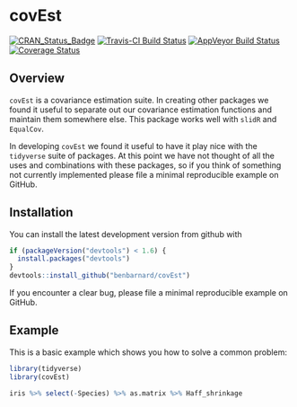 # covEst

[![CRAN_Status_Badge](http://www.r-pkg.org/badges/version/covEst)](https://cran.r-project.org/package=covEst)
[![Travis-CI Build Status](https://travis-ci.org/BenBarnard/covEst.svg?branch=master)](https://travis-ci.org/BenBarnard/covEst)
[![AppVeyor Build Status](https://ci.appveyor.com/api/projects/status/github/BenBarnard/covEst?branch=master&svg=true)](https://ci.appveyor.com/project/BenBarnard/covEst)
[![Coverage Status](https://img.shields.io/codecov/c/github/BenBarnard/covEst/master.svg)](https://codecov.io/github/BenBarnard/covEst?branch=master)

## Overview

`covEst` is a covariance estimation suite. In creating other packages we found it useful to separate out our covariance estimation functions and maintain them somewhere else. This package works well with `slidR` and `EqualCov`.

In developing `covEst` we found it useful to have it play nice with the `tidyverse` suite of packages. At this point we have not thought of all the uses and combinations with these packages, so if you think of something not currently implemented please file a minimal reproducible example on GitHub.

## Installation

You can install the latest development version from github with

```r
if (packageVersion("devtools") < 1.6) {
  install.packages("devtools")
}
devtools::install_github("benbarnard/covEst")
```

If you encounter a clear bug, please file a minimal reproducible example on GitHub.

## Example

This is a basic example which shows you how to solve a common problem:

```r
library(tidyverse)
library(covEst)

iris %>% select(-Species) %>% as.matrix %>% Haff_shrinkage
```
